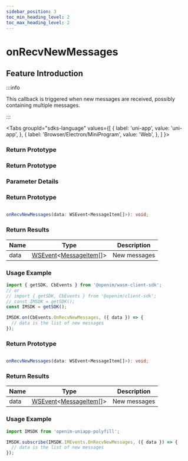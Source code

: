 ```yaml
---
sidebar_position: 3
toc_min_heading_level: 2
toc_max_heading_level: 2
---
```


# onRecvNewMessages

## Feature Introduction

:::info

This callback is triggered when new messages are received, possibly containing multiple messages.

:::

<Tabs
groupId="sdks-language"
values={[
{ label: 'uni-app', value: 'uni-app', },
{ label: 'Browser/Electron/MiniProgram', value: 'Web', },
]
}>

<TabItem value="Flutter">

### Return Prototype

</TabItem>

<TabItem value="iOS">

### Return Prototype

</TabItem>

<TabItem value="Android">

### Parameter Details

</TabItem>

<TabItem value="Web">

### Return Prototype

```ts showLineNumbers

onRecvNewMessages(data: WSEvent<MessageItem[]>): void;

```

### Return Results

| Name | Type                                                                                           | Description |
| ---- | ---------------------------------------------------------------------------------------------- | ----------- |
| data | [WSEvent](/class/response.mdx)<[MessageItem](/class/message/messageInfo.mdx)[]> | New messages |

### Usage Example

```js showLineNumbers
import { getSDK, CbEvents } from '@openim/wasm-client-sdk';
// or
// import { getSDK, CbEvents } from '@openim/client-sdk';
// const IMSDK = getSDK();
const IMSDK = getSDK();

IMSDK.on(CbEvents.OnRecvNewMessages, ({ data }) => {
  // data is the list of new messages
});
```

</TabItem>

<TabItem value="uni-app">

### Return Prototype

```ts showLineNumbers

onRecvNewMessages(data: WSEvent<MessageItem[]>): void;

```

### Return Results

| Name | Type                                                                                           | Description |
| ---- | ---------------------------------------------------------------------------------------------- | ----------- |
| data | [WSEvent](/class/response.mdx)<[MessageItem](/class/message/messageInfo.mdx)[]> | New messages |

### Usage Example

```js showLineNumbers
import IMSDK from 'openim-uniapp-polyfill';

IMSDK.subscribe(IMSDK.IMEvents.OnRecvNewMessages, ({ data }) => {
  // data is the list of new messages
});
```

</TabItem>

</Tabs>